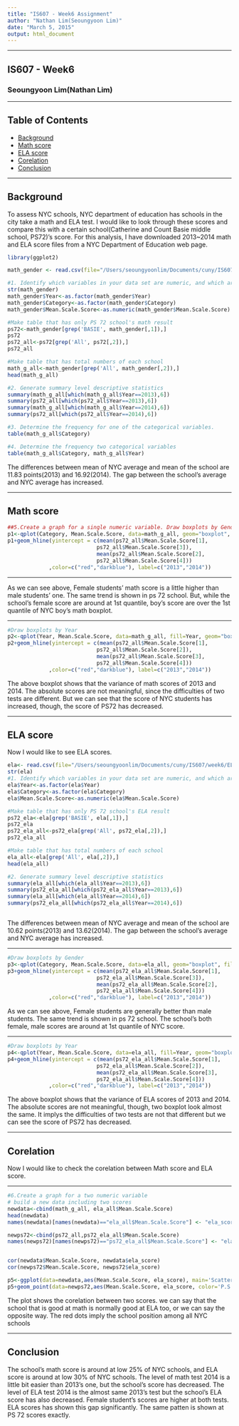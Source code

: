 ```yaml
---
title: "IS607 - Week6 Assignment"
author: "Nathan Lim(Seoungyoon Lim)"
date: "March 5, 2015"
output: html_document
---
```


* * *
## IS607 - Week6
### Seoungyoon Lim(Nathan Lim)

* * *

## Table of Contents
* [Background](#Background)
* [Math score](#Math score)
* [ELA score](#ELA score)
* [Corelation](#Corelation)
* [Conclusion](#Conclusion)

* * *
## <a name="Background"></a>Background

To assess NYC schools, NYC department of education has schools in the city take a math and ELA test. I would like to look through these scores and compare this with a certain school(Catherine and Count Basie middle school, PS72)'s score.
For this analysis, I have downloaded 2013~2014 math and ELA score files from a NYC Department of Education web page.

```r
library(ggplot2)

math_gender <- read.csv(file="/Users/seoungyoonlim/Documents/cuny/IS607/week6/math_gender.csv",header=T)

#1. Identify which variables in your data set are numeric, and which are categorical (factors). Change Year,Category variables From integer to Factor and Change Mean.Scale.Score From Factor to numeric
str(math_gender)
math_gender$Year<-as.factor(math_gender$Year)
math_gender$Category<-as.factor(math_gender$Category)
math_gender$Mean.Scale.Score<-as.numeric(math_gender$Mean.Scale.Score)

#Make table that has only PS 72 school's math result
ps72<-math_gender[grep('BASIE', math_gender[,1]),]
ps72
ps72_all<-ps72[grep('All', ps72[,2]),]
ps72_all

#Make table that has total numbers of each school
math_g_all<-math_gender[grep('All', math_gender[,2]),]
head(math_g_all)

#2. Generate summary level descriptive statistics
summary(math_g_all[which(math_g_all$Year==2013),6])
summary(ps72_all[which(ps72_all$Year==2013),6])
summary(math_g_all[which(math_g_all$Year==2014),6])
summary(ps72_all[which(ps72_all$Year==2014),6])

#3. Determine the frequency for one of the categorical variables.
table(math_g_all$Category)

#4. Determine the frequency two categorical variables
table(math_g_all$Category, math_g_all$Year)

```


The differences between mean of NYC average and mean of the school are 11.83 points(2013) and  16.92(2014).
The gap between the school's average and NYC average has increased.

* * *
## <a name="Math score"></a>Math score

```r
##5.Create a graph for a single numeric variable. Draw boxplots by Gender
p1<-qplot(Category, Mean.Scale.Score, data=math_g_all, geom="boxplot", fill=Category, main='Math score by Gender', xlab='Gender', ylab='Math score')
p1+geom_hline(yintercept = c(mean(ps72_all$Mean.Scale.Score[1],
                            ps72_all$Mean.Scale.Score[3]),
                            mean(ps72_all$Mean.Scale.Score[2],
                            ps72_all$Mean.Scale.Score[4]))
             ,color=c("red","darkblue"), label=c("2013","2014"))
```

* * *

As we can see above, Female students' math score is a little higher than male students' one. The same trend is shown in ps 72 school. But, while the school's female score are around at 1st quantile, boy's score are over the 1st quantile of NYC boy's math boxplot. 

* * *

```r
#Draw boxplots by Year
p2<-qplot(Year, Mean.Scale.Score, data=math_g_all, fill=Year, geom="boxplot", main='Math score by year', xlab='Year', ylab='Math score')
p2+geom_hline(yintercept = c(mean(ps72_all$Mean.Scale.Score[1],
                            ps72_all$Mean.Scale.Score[2]),
                            mean(ps72_all$Mean.Scale.Score[3],
                            ps72_all$Mean.Scale.Score[4]))
             ,color=c("red","darkblue"), label=c("2013","2014"))
```

The above boxplot shows that the variance of math scores of 2013 and 2014. The absolute scores are not meaningful, since the difficulties of two tests are different. But we can see that the score of NYC students has increased, though, the score of PS72 has decreased.

* * *

## <a name="ELA score"></a>ELA score

Now I would like to see ELA scores.


```r
ela<- read.csv(file="/Users/seoungyoonlim/Documents/cuny/IS607/week6/ELA.csv",header=T)
str(ela)
#1. Identify which variables in your data set are numeric, and which are categorical (factors). Change Year,Category variables From integer to Factor and Change Mean.Scale.Score From Factor to numeric
ela$Year<-as.factor(ela$Year)
ela$Category<-as.factor(ela$Category)
ela$Mean.Scale.Score<-as.numeric(ela$Mean.Scale.Score)

#Make table that has only PS 72 school's ELA result
ps72_ela<-ela[grep('BASIE', ela[,1]),]
ps72_ela
ps72_ela_all<-ps72_ela[grep('All', ps72_ela[,2]),]
ps72_ela_all

#Make table that has total numbers of each school
ela_all<-ela[grep('All', ela[,2]),]
head(ela_all)

#2. Generate summary level descriptive statistics
summary(ela_all[which(ela_all$Year==2013),6])
summary(ps72_ela_all[which(ps72_ela_all$Year==2013),6])
summary(ela_all[which(ela_all$Year==2014),6])
summary(ps72_ela_all[which(ps72_ela_all$Year==2014),6])



```


The differences between mean of NYC average and mean of the school are 10.62 points(2013) and  13.62(2014).
The gap between the school's average and NYC average has increased.

* * *

```r
#Draw boxplots by Gender
p3<-qplot(Category, Mean.Scale.Score, data=ela_all, geom="boxplot", fill=Category, main='ELA score by Gender', xlab='Gender', ylab='ELA score')
p3+geom_hline(yintercept = c(mean(ps72_ela_all$Mean.Scale.Score[1],
                            ps72_ela_all$Mean.Scale.Score[3]),
                            mean(ps72_ela_all$Mean.Scale.Score[2],
                            ps72_ela_all$Mean.Scale.Score[4]))
             ,color=c("red","darkblue"), label=c("2013","2014"))
```


As we can see above, Female students are generally better than male students. The same trend is shown in ps 72 school. The school's both female, male scores are around at 1st quantile of NYC score.

* * *

```r
#Draw boxplots by Year
p4<-qplot(Year, Mean.Scale.Score, data=ela_all, fill=Year, geom="boxplot", main='ELA score by year', xlab='Year', ylab='ELA score')
p4+geom_hline(yintercept = c(mean(ps72_ela_all$Mean.Scale.Score[1],
                            ps72_ela_all$Mean.Scale.Score[2]),
                            mean(ps72_ela_all$Mean.Scale.Score[3],
                            ps72_ela_all$Mean.Scale.Score[4]))
             ,color=c("red","darkblue"), label=c("2013","2014"))
```


The above boxplot shows that the variance of ELA scores of 2013 and 2014. The absolute scores are not meaningful, though, two boxplot look almost the same. It implys the difficulties of two tests are not that different but we can see the score of PS72 has decreased.

* * *
## <a name="Corelation"></a>Corelation

Now I would like to check the corelation between Math score and ELA score.

* * *

```r
#6.Create a graph for a two numeric variable
# build a new data including two scores
newdata<-cbind(math_g_all, ela_all$Mean.Scale.Score)
head(newdata)
names(newdata)[names(newdata)=="ela_all$Mean.Scale.Score"] <- "ela_score"

newps72<-cbind(ps72_all,ps72_ela_all$Mean.Scale.Score)
names(newps72)[names(newps72)=="ps72_ela_all$Mean.Scale.Score"] <- "ela_score"


cor(newdata$Mean.Scale.Score, newdata$ela_score)
cor(newps72$Mean.Scale.Score, newps72$ela_score)

p5<-ggplot(data=newdata,aes(Mean.Scale.Score, ela_score), main='Scatter of math and ELA')+geom_point()+facet_grid(Category~Year)
p5+geom_point(data=newps72,aes(Mean.Scale.Score, ela_score, color='P.S. 72'), )+xlab('Math')+ylab('ELA')+labs(title='NYC Math and ELA scores, grade 3 to 8')+theme(legend.title=element_blank())
```


The plot shows the corelation between two scores. we can say that the school that is good at math is normally good at ELA too, or we can say the opposite way. The red dots imply the school position among all NYC schools

* * *

## <a name="Conclusion"></a>Conclusion

The school's math score is around at low 25% of NYC schools, and ELA score is around at low 30% of NYC schools. The level of math test 2014 is a little bit easier than 2013's one, but the school's score has decreased. The level of ELA test 2014 is the almost same 2013's test but the school's ELA score has also decreased.
Female student's scores are higher at both tests. ELA scores has shown this gap significantly.
The same patten is shown at PS 72 scores exactly.
